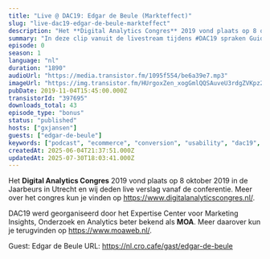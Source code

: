 ```yaml
---
title: "Live @ DAC19: Edgar de Beule (Markteffect)"
slug: "live-dac19-edgar-de-beule-markteffect"
description: "Het **Digital Analytics Congres** 2019 vond plaats op 8 oktober 2019 in de Jaarbeurs in Utrecht en wij deden live verslag vanaf de conferentie. Meer over het congres kun je vinden op https://www.digitalanalyticscongres.nl/.\n\nDAC19 werd georganiseerd door het Expertise Center voor Marketing Insights, Onderzoek en Analytics beter bekend als **MOA**. Meer daarover kun je terugvinden op https://www.moaweb.nl/.\n\nGuest: Edgar de Beule URL: https://nl.cro.cafe/gast/edgar-de-beule"
summary: "In deze clip vanuit de livestream tijdens #DAC19 spraken Guido en Bart met Edgar de Beule van Markteffect."
episode: 0
season: 1
language: "nl"
duration: "1890"
audioUrl: "https://media.transistor.fm/1095f554/be6a39e7.mp3"
imageUrl: "https://img.transistor.fm/HUrgoxZen_xogGmlQQSAuveU3rdgZVKpz2tmZ9FTD3I/rs:fill:0:0:1/w:1400/h:1400/q:60/mb:500000/aHR0cHM6Ly9pbWct/dXBsb2FkLXByb2R1/Y3Rpb24udHJhbnNp/c3Rvci5mbS9lcGlz/b2RlLzM5NzY5NS8x/NjA1MDQxMTEzLWFy/dHdvcmsuanBn.webp"
pubDate: 2019-11-04T15:45:00.000Z
transistorId: "397695"
downloads_total: 43
episode_type: "bonus"
status: "published"
hosts: ["gxjansen"]
guests: ["edgar-de-beule"]
keywords: ["podcast", "ecommerce", "conversion", "usability", "dac19", "moa", "livestream"]
createdAt: 2025-06-04T21:37:51.000Z
updatedAt: 2025-07-30T18:03:41.000Z
---
```


Het **Digital Analytics Congres** 2019 vond plaats op 8 oktober 2019 in de Jaarbeurs in Utrecht en wij deden live verslag vanaf de conferentie. Meer over het congres kun je vinden op https://www.digitalanalyticscongres.nl/.

DAC19 werd georganiseerd door het Expertise Center voor Marketing Insights, Onderzoek en Analytics beter bekend als **MOA**. Meer daarover kun je terugvinden op https://www.moaweb.nl/.

Guest: Edgar de Beule URL: https://nl.cro.cafe/gast/edgar-de-beule
